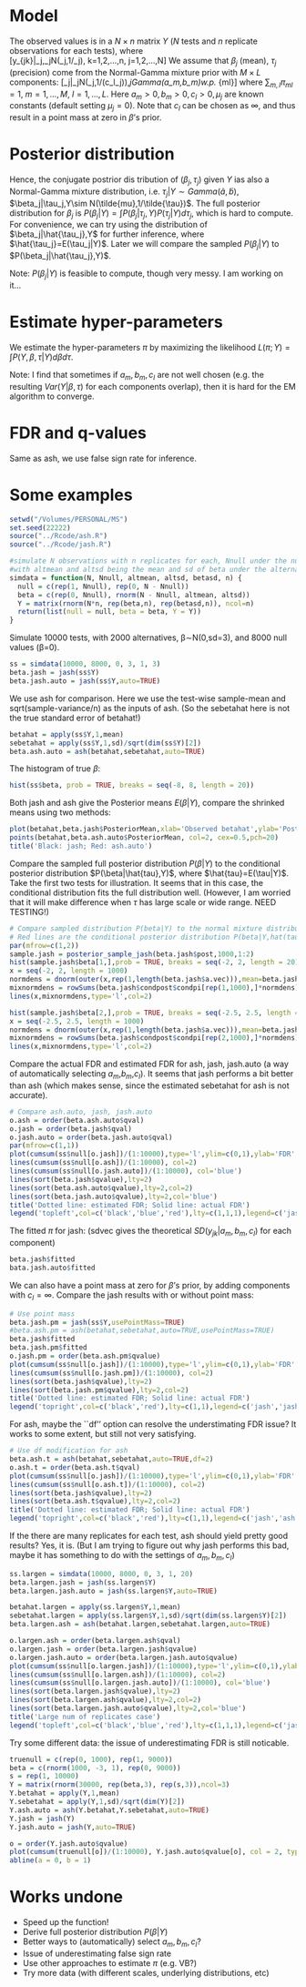 Model
========================================================
The observed values is in a $N\times n$ matrix $Y$ ($N$ tests and $n$ replicate observations for each tests), where \[y_{jk}|\beta_j,\tau_j\sim N(\beta_j,1/\tau_j),\ k=1,2,...,n,\ j=1,2,...,N\]
We assume that $\beta_j$ (mean), $\tau_j$ (precision) come from the Normal-Gamma mixture prior with $M\times L$ components:
\[\beta_j|\tau_j\sim N(\mu_j,1/(c_l\tau_j)),\quad \tau_j\sim Gamma(a_m,b_m)\quad w.p. \pi_{ml}\]
where $\sum_{m,l}\pi_{ml}=1,\ m=1,...,M,\ l=1,...,L$. Here $a_m>0,b_m>0,c_l>0,\mu_j$ are known constants (default setting $\mu_j=0$). Note that $c_l$ can be chosen as $\infty$, and thus result in a point mass at zero in $\beta$'s prior.

Posterior distribution
=======================
Hence, the conjugate postrior dis
tribution of $(\beta_j,\tau_j)$ given $Y$ ias also a Normal-Gamma mixture distribution, i.e. $\tau_j|Y\sim Gamma(\tilde{a},\tilde{b})$, $\beta_j|\tau_j,Y\sim N(\tilde{mu},1/\tilde{\tau})$. The full posterior distribution for $\beta_j$ is $P(\beta_j|Y)=\int P(\beta_j|\tau_j,Y)P(\tau_j|Y)d\tau_j$, which is hard to compute. For convenience, we can try using the distribution of $\beta_j|\hat{\tau_j},Y$ for further inference, where $\hat{\tau_j}=E(\tau_j|Y)$. Later we will compare the sampled $P(\beta_j|Y)$ to $P(\beta_j|\hat{\tau_j},Y)$.

Note: $P(\beta_j|Y)$ is feasible to compute, though very messy. I am working on it...

Estimate hyper-parameters
=======================
We estimate the hyper-parameters $\pi$ by maximizing the likelihood $L(\pi;Y)=\int P(Y,\beta,\tau|Y)d\beta d\tau$. 

Note: I find that sometimes if $a_m,b_m,c_l$ are not well chosen (e.g. the resulting $Var(Y|\beta,\tau)$ for each components overlap), then it is hard for the EM algorithm to converge. 

FDR and q-values
================
Same as ash, we use false sign rate for inference. 

Some examples
=============

```r
setwd("/Volumes/PERSONAL/MS")
set.seed(22222)
source("../Rcode/ash.R") 
source("../Rcode/jash.R") 

#simulate N observations with n replicates for each, Nnull under the null
#with altmean and altsd being the mean and sd of beta under the alternative
simdata = function(N, Nnull, altmean, altsd, betasd, n) {
  null = c(rep(1, Nnull), rep(0, N - Nnull))
  beta = c(rep(0, Nnull), rnorm(N - Nnull, altmean, altsd))
  Y = matrix(rnorm(N*n, rep(beta,n), rep(betasd,n)), ncol=n)
  return(list(null = null, beta = beta, Y = Y))
}
```

Simulate 10000 tests, with 2000 alternatives, β∼N(0,sd=3), and 8000 null values (β=0).
```r
ss = simdata(10000, 8000, 0, 3, 1, 3)
beta.jash = jash(ss$Y)
beta.jash.auto = jash(ss$Y,auto=TRUE)
```

We use ash for comparison. Here we use the test-wise sample-mean and sqrt(sample-variance/n) as the inputs of ash. (So the sebetahat here is not the true standard error of betahat!)
```r
betahat = apply(ss$Y,1,mean)
sebetahat = apply(ss$Y,1,sd)/sqrt(dim(ss$Y)[2])
beta.ash.auto = ash(betahat,sebetahat,auto=TRUE)
```

The histogram of true $\beta$:
```r
hist(ss$beta, prob = TRUE, breaks = seq(-8, 8, length = 20))
```

Both jash and ash give the Posterior means $E(\beta|Y)$, compare the shrinked means using two methods:
```r
plot(betahat,beta.jash$PosteriorMean,xlab='Observed betahat',ylab='Posterior mean',cex=0.5,pch=20)
points(betahat,beta.ash.auto$PosteriorMean, col=2, cex=0.5,pch=20)
title('Black: jash; Red: ash.auto')
```

Compare the sampled full posterior distribution $P(\beta|Y)$ to the conditional posterior distribution $P(\beta|\hat{tau},Y)$, where $\hat{tau}=E(\tau|Y)$. Take the first two tests for illustration. It seems that in this case, the conditional distribution fits the full distribution well. (However, I am worried that it will make difference when $\tau$ has large scale or wide range. NEED TESTING!)

```r
# Compare sampled distribution P(beta|Y) to the normal mixture distribution P(beta|Y,hat(tau))
# Red lines are the conditional posterior distribution P(beta|Y,hat(tau)) 
par(mfrow=c(1,2))
sample.jash = posterior_sample_jash(beta.jash$post,1000,1:2)
hist(sample.jash$beta[1,],prob = TRUE, breaks = seq(-2, 2, length = 20),ylim=c(0,2.5),main='First test')
x = seq(-2, 2, length = 1000)
normdens = dnorm(outer(x,rep(1,length(beta.jash$a.vec))),mean=beta.jash$condpost$normmean[rep(1,1000),],sd=beta.jash$condpost$normsd[rep(1,1000),])
mixnormdens = rowSums(beta.jash$condpost$condpi[rep(1,1000),]*normdens)
lines(x,mixnormdens,type='l',col=2) 

hist(sample.jash$beta[2,],prob = TRUE, breaks = seq(-2.5, 2.5, length = 20),ylim=c(0,2.5),main='Second test')
x = seq(-2.5, 2.5, length = 1000)
normdens = dnorm(outer(x,rep(1,length(beta.jash$a.vec))),mean=beta.jash$condpost$normmean[rep(2,1000),],sd=beta.jash$condpost$normsd[rep(2,1000),])
mixnormdens = rowSums(beta.jash$condpost$condpi[rep(2,1000),]*normdens)
lines(x,mixnormdens,type='l',col=2) 
```

Compare the actual FDR and estimated FDR for ash, jash, jash.auto (a way of automatically selecting $a_m$,$b_m$,$c_l$). It seems that jash performs a bit better than ash (which makes sense, since the estimated sebetahat for ash is not accurate).
```r
# Compare ash.auto, jash, jash.auto
o.ash = order(beta.ash.auto$qval)
o.jash = order(beta.jash$qval)
o.jash.auto = order(beta.jash.auto$qval)
par(mfrow=c(1,1))
plot(cumsum(ss$null[o.jash])/(1:10000),type='l',ylim=c(0,1),ylab='FDR' )
lines(cumsum(ss$null[o.ash])/(1:10000), col=2)
lines(cumsum(ss$null[o.jash.auto])/(1:10000), col='blue')
lines(sort(beta.jash$qvalue),lty=2)
lines(sort(beta.ash.auto$qvalue),lty=2,col=2)
lines(sort(beta.jash.auto$qvalue),lty=2,col='blue')
title('Dotted line: estimated FDR; Solid line: actual FDR')
legend('topleft',col=c('black','blue','red'),lty=c(1,1,1),legend=c('jash','jash.auto','ash.auto'))
```

The fitted $\pi$ for jash: (sdvec gives the theoretical $SD(y_{jk}|a_m,b_m,c_l)$ for each component)
```r
beta.jash$fitted
bata.jash.auto$fitted
```

We can also have a point mass at zero for $\beta$'s prior, by adding components with $c_l=\infty$. Compare the jash results with or without point mass:
```r
# Use point mass
beta.jash.pm = jash(ss$Y,usePointMass=TRUE)
#beta.ash.pm = ash(betahat,sebetahat,auto=TRUE,usePointMass=TRUE)
beta.jash$fitted
beta.jash.pm$fitted
o.jash.pm = order(beta.ash.pm$qvalue)
plot(cumsum(ss$null[o.jash])/(1:10000),type='l',ylim=c(0,1),ylab='FDR' )
lines(cumsum(ss$null[o.jash.pm])/(1:10000), col=2)
lines(sort(beta.jash$qvalue),lty=2)
lines(sort(beta.jash.pm$qvalue),lty=2,col=2)
title('Dotted line: estimated FDR; Solid line: actual FDR')
legend('topright',col=c('black','red'),lty=c(1,1),legend=c('jash','jash.pm'))
```

For ash, maybe the ``df'' option can resolve the understimating FDR issue? It works to some extent, but still not very satisfying.
```r
# Use df modification for ash
beta.ash.t = ash(betahat,sebetahat,auto=TRUE,df=2)
o.ash.t = order(beta.ash.t$qval)
plot(cumsum(ss$null[o.jash])/(1:10000),type='l',ylim=c(0,1),ylab='FDR' )
lines(cumsum(ss$null[o.ash.t])/(1:10000), col=2)
lines(sort(beta.jash$qvalue),lty=2)
lines(sort(beta.ash.t$qvalue),lty=2,col=2)
title('Dotted line: estimated FDR; Solid line: actual FDR')
legend('topright',col=c('black','red'),lty=c(1,1),legend=c('jash','ash.t'))
```

If the there are many replicates for each test, ash should yield pretty good results? Yes, it is. (But I am trying to figure out why jash performs this bad, maybe it has something to do with the settings of $a_m,b_m,c_l$)
```r
ss.largen = simdata(10000, 8000, 0, 3, 1, 20)
beta.largen.jash = jash(ss.largen$Y)
beta.largen.jash.auto = jash(ss.largen$Y,auto=TRUE)

betahat.largen = apply(ss.largen$Y,1,mean)
sebetahat.largen = apply(ss.largen$Y,1,sd)/sqrt(dim(ss.largen$Y)[2])
beta.largen.ash = ash(betahat.largen,sebetahat.largen,auto=TRUE)

o.largen.ash = order(beta.largen.ash$qval)
o.largen.jash = order(beta.largen.jash$qvalue)
o.largen.jash.auto = order(beta.largen.jash.auto$qvalue)
plot(cumsum(ss$null[o.largen.jash])/(1:10000),type='l',ylim=c(0,1),ylab='FDR' )
lines(cumsum(ss$null[o.largen.ash])/(1:10000), col=2)
lines(cumsum(ss$null[o.largen.jash.auto])/(1:10000), col='blue')
lines(sort(beta.largen.jash$qvalue),lty=2)
lines(sort(beta.largen.ash$qvalue),lty=2,col=2)
lines(sort(beta.largen.jash.auto$qvalue),lty=2,col='blue')
title('Large num of replicates case')
legend('topleft',col=c('black','blue','red'),lty=c(1,1,1),legend=c('jash','jash.auto','ash.auto'))
```

Try some different data: the issue of underestimating FDR is still noticable.
```r
truenull = c(rep(0, 1000), rep(1, 9000))
beta = c(rnorm(1000, -3, 1), rep(0, 9000))
s = rep(1, 10000)
Y = matrix(rnorm(30000, rep(beta,3), rep(s,3)),ncol=3)
Y.betahat = apply(Y,1,mean)
Y.sebetahat = apply(Y,1,sd)/sqrt(dim(Y)[2])
Y.ash.auto = ash(Y.betahat,Y.sebetahat,auto=TRUE)
Y.jash = jash(Y)
Y.jash.auto = jash(Y,auto=TRUE)

o = order(Y.jash.auto$qvalue)
plot(cumsum(truenull[o])/(1:10000), Y.jash.auto$qvalue[o], col = 2, type = "l",ylim=c(0,0.9))
abline(a = 0, b = 1)
```

Works undone
=============
* Speed up the function!
* Derive full posterior distribution $P(\beta|Y)$
* Better ways to (automatically) select $a_m,b_m,c_l$?
* Issue of underestimating false sign rate
* Use other approaches to estimate $\pi$ (e.g. VB?)
* Try more data (with different scales, underlying distributions, etc)